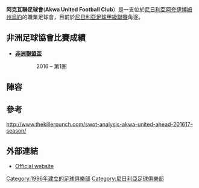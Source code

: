 {{Infobox football club
| clubname  = 阿克瓦聯
| image     = 
| fullname  = Akwa United Football Club of Uyo
| nickname  = The Promise Keepers
| founded   = 1996
| ground    = [[烏約|烏約]][[Akwa_Ibom_Stadium|Godswill Akpabio Stadium]],<ref>http://thenationonlineng.net/new/akwa-ibom-approvesnest-of-champions-for-akwa-united/</ref>
| capacity  = 30,000
| chairman  = Nse Ubeh
| manager   = Maurice Cooreman
| league    = [[尼日利亞足球甲級聯賽|尼日利亞足球甲級聯賽]]
| season    = 2018
| position  = 尼甲，第 2 位{{small|（''聯賽中斷前''）}}
| pattern_la1=|pattern_b1=|pattern_ra1=
| leftarm1=FFFFFF|body1=0000FF|rightarm1=FFFFFF|shorts1=FFFFFF|socks1=FFFFFF
| pattern_la2=|pattern_b2=_unknown|pattern_ra2=
| leftarm2=FFFFFF|body2=FFFFFF|rightarm2=FFFFFF|shorts2=FFFFFF|socks2=FFFFFF
}}

'''阿克瓦聯足球會'''('''Akwa United Football Club'''）是一支位於[[尼日利亞|尼日利亞]][[阿夸伊博姆州|阿夸伊博姆州]][[烏約|烏約]]的職業足球會，目前於[[尼日利亞足球甲級聯賽|尼日利亞足球甲級聯賽]]角逐。

==非洲足球協會比賽成績==
*'''[[非洲聯盟盃|非洲聯盟盃]]'''
::2016 – 第1圏

==陣容==
{{Fs start}}
{{Fs player|no=1|nat=Nigeria|name=[[Olufemi_Kayode|Olufemi Kayode]]|pos=GK}}
{{Fs player|no=9|nat=Nigeria|name=[[Charles_Omokaro|Charles Omokaro]]|pos=}}
{{Fs player|no=15|nat=Nigeria|name=[[Ariwa_Emmnanuel|Ariwa Emmnanuel]]|pos=DF}}
{{Fs player|no=15|nat=Nigeria|name=[[Amanfor_Chimezie|Amanfor Chimezie]]|pos=}}
{{Fs player|no=15|nat=Nigeria|name=[[Aliyu_Bawa|Aliyu Bawa]]|pos=FW}}
{{Fs player|no=16|nat=Nigeria|name=[[Otobong_Effiong|Otobong Effiong]]|pos=DF|other=[[副隊長|副隊長]]}}
{{Fs player|no=20|nat=Nigeria|name=[[Nonso_Elias|Nonso Elias]]|pos=MF}}
{{Fs player|no=40|nat=Nigeria|name=[[Akeem_Latifu|Akeem Latifu]]|pos=DF}}
{{Fs player|no=|nat=Nigeria|name=[[Johnson_Adamu_Maidawa|Johnson Adamu Maidawa]]|pos=DF}}
{{Fs player|no=|nat=Nigeria|name=[[Okoh_Henry_Tony|Okoh Henry Tony]]|pos=DF}}
{{Fs player|no=|nat=Nigeria|name=[[Hamza_Onwuemenyi|Hamza Onwuemenyi]]|pos=DF}}
{{Fs player|no=|nat=Cameroon|name=[[Nnamdi_Edo|Nnamdi Edo]]|pos=DF|other=[[隊長|隊長]]}}
{{Fs player|no=|nat=Nigeria|name=[[Soetan_Nurudeen_Oluwasegun|Soetan Nurudeen Oluwasegun]]|pos=DF}}
{{Fs player|no=|nat=Nigeria|name=[[Imadu_Dooyum|Imadu Dooyum]]|pos=MF}}
{{Fs player|no=|nat=Nigeria|name=[[Solomon_Jabason|Solomon Jabason]]|pos=MF}}
{{Fs player|no=|nat=Nigeria|name=[[Lucky_Nosa|Lucky Nosa]]|pos=MF}}
{{Fs player|no=|nat=Nigeria|name=[[Ajagunna_Olakunle_Blessing|Ajagunna Olakunle Blessing]]|pos=MF}}
{{Fs mid}}
{{Fs player|no=|nat=Nigeria|name=[[Chibuzor_Ozurumba|Chibuzor Ozurumba]]|pos=FW}}
{{Fs player|no=|nat=Nigeria|name=[[Ofanwa_Ofanwa|Ofanwa Ofanwa]]|pos=FW}}
{{Fs player|no=|nat=Nigeria|name=[[Abdul_Haruna|Abdul Haruna]]|pos=FW}}
{{Fs player|no=|nat=Nigeria|name=[[James_Mmaju|James Mmaju]]|pos=FW}}
{{Fs player|no=|nat=Nigeria|name=[[Itoro_Akpan|Itoro Akpan]]|pos=FW}}
{{Fs player|no=|nat=Nigeria|name=[[Ubong_Okure|Ubong Okure]]|pos=}}
{{Fs player|no=|nat=Nigeria|name=[[Abass_Akanji|Abass Akanji]]|pos=}}
{{Fs player|no=|nat=Nigeria|name=[[Friday_Achimugwu|Friday Achimugwu]]|pos=}}
{{Fs player|no=|nat=Nigeria|name=[[Jerry_Dakop|Jerry Dakop]]|pos=}}
{{Fs player|no=|nat=Nigeria|name=[[Babale_Ibrahim|Babale Ibrahim]]|pos=}}
{{Fs player|no=|nat=Nigeria|name=[[Ini_Akpan|Ini Akpan]]|pos=}}
{{Fs player|no=|nat=Nigeria|name=[[Obi_Oparaugo|Obi Oparaugo]]|pos=}}
{{Fs player|no=|nat=Nigeria|name=[[Sylvester_George|Sylvester George]]|pos=}}
{{Fs player|no=|nat=Nigeria|name=[[Chukwuebuka_Ajah|Chukwuebuka Ajah]]|pos=}}
{{Fs player|no=|nat=Nigeria|name=[[Suleiman_Tijani|Suleiman Tijani]]|pos=}}
{{Fs player|no=|nat=Nigeria|name=[[Adeyinka_Vincent|Adeyinka Vincent]]|pos=}}
{{Fs end}}

==參考==
{{reflist}}
http://www.thekillerpunch.com/swot-analysis-akwa-united-ahead-201617-season/{{Wayback|url=http://www.thekillerpunch.com/swot-analysis-akwa-united-ahead-201617-season/ |date=20200302223502 }}

==外部連結==
*[https://web.archive.org/web/20071009133354/http://www.akwaunited.com/ Official website]

[[Category:1996年建立的足球俱樂部|Category:1996年建立的足球俱樂部]]
[[Category:尼日利亞足球俱樂部|Category:尼日利亞足球俱樂部]]